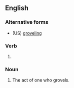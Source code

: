 ==English==

===Alternative forms===
* (US) [[groveling]]

===Verb===
{{head|en|present participle}}

# {{lb|en|British}} {{present participle of|grovel|lang=en|nocat=1}}

===Noun===
{{en-noun}}

# The act of one who grovels.